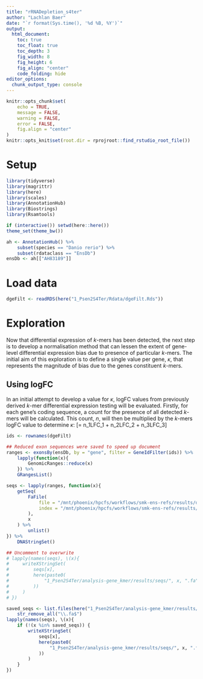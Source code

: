 ```yaml
---
title: "rRNADepletion_s4ter"
author: "Lachlan Baer"
date: "`r format(Sys.time(), '%d %B, %Y')`"
output:
  html_document:
    toc: true
    toc_float: true
    toc_depth: 3
    fig_width: 8
    fig_height: 6
    fig_align: "center"
    code_folding: hide
editor_options: 
  chunk_output_type: console
---
```


```r
knitr::opts_chunk$set(
    echo = TRUE,
    message = FALSE,
    warning = FALSE,
    error = FALSE, 
    fig.align = "center"
)
knitr::opts_knit$set(root.dir = rprojroot::find_rstudio_root_file())
```

# Setup 

```r
library(tidyverse)
library(magrittr)
library(here)
library(scales)
library(AnnotationHub)
library(Biostrings)
library(Rsamtools)
```

```r
if (interactive()) setwd(here::here())
theme_set(theme_bw())
```

```r
ah <- AnnotationHub() %>%
    subset(species == "Danio rerio") %>%
    subset(rdataclass == "EnsDb")
ensDb <- ah[["AH83189"]]
```

# Load data

```r
dgeFilt <- readRDS(here("1_Psen2S4Ter/Rdata/dgeFilt.Rds"))
```

# Exploration

Now that differential expression of $k$-mers has been detected, the next step is to develop a normalisation method that can lessen the extent of gene-level differential expression bias due to presence of particular $k$-mers. The initial aim of this exploration is to define a single value per gene, $\kappa$, that represents the magnitude of bias due to the genes constituent $k$-mers.

## Using logFC

In an initial attempt to develop a value for $\kappa$, logFC values from previously derived $k$-mer differential expression testing will be evaluated. Firstly, for each gene's coding sequence, a count for the presence of all detected $k$-mers will be calculated. This count, $n$, will then be multiplied by the $k$-mers logFC value to determine $\kappa$: \[\kappa = n_1LFC_1 + n_2LFC_2 + n_3LFC_3\]

```r
ids <- rownames(dgeFilt)
```

```r
## Reduced exon sequences were saved to speed up document
ranges <- exonsBy(ensDb, by = "gene", filter = GeneIdFilter(ids)) %>%
    lapply(function(x){
        GenomicRanges::reduce(x)
    }) %>%
    GRangesList()
```

```r
seqs <- lapply(ranges, function(x){
    getSeq(
        FaFile(
            file = "/mnt/phoenix/hpcfs/workflows/smk-ens-refs/results/danio_rerio/release_101/genome.fa",
            index = "/mnt/phoenix/hpcfs/workflows/smk-ens-refs/results/danio_rerio/release_101/genome.fa.fai"
        ),
        x
    ) %>%
        unlist()
}) %>%
    DNAStringSet()
```

```r
## Uncomment to overwrite
# lapply(names(seqs), \(x){
#     writeXStringSet(
#         seqs[x],
#         here(paste0(
#             "1_Psen2S4Ter/analysis-gene_kmer/results/seqs/", x, ".fa"
#         ))
#     )
# })
```

```r
saved_seqs <- list.files(here("1_Psen2S4Ter/analysis-gene_kmer/results/seqs/")) %>%
    str_remove_all("\\.fa$")
lapply(names(seqs), \(x){
    if (!(x %in% saved_seqs)) {
        writeXStringSet(
            seqs[x],
            here(paste0(
                "1_Psen2S4Ter/analysis-gene_kmer/results/seqs/", x, ".fa"
            ))
        )
    }
})
```

